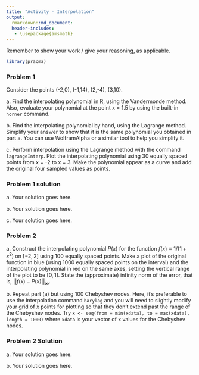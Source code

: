 ```yaml
---
title: "Activity - Interpolation"
output:
  rmarkdown::md_document:
  header-includes:
   - \usepackage{amsmath}
---
```


\renewcommand{\vec}[1]{\mathbf{#1}}
\renewcommand{\mat}[1]{\mathbf{#1}}

Remember to show your work / give your reasoning, as applicable.

```r
library(pracma)
```

### Problem 1

Consider the points (-2,0), (-1,14), (2,-4), (3,10).

a\. Find the interpolating polynomial in R, using the Vandermonde method. Also, evaluate your polynomial at the point x = 1.5 by using the built-in `horner` command.

b\. Find the interpolating polynomial by hand, using the Lagrange method. Simplify your answer to show that it is the same polynomial you obtained in part a. You can use WolframAlpha or a similar tool to help you simplify it.

c\. Perform interpolation using the Lagrange method with the command `lagrangeInterp`. Plot the interpolating polynomial using 30 equally spaced points from x = -2 to x = 3. Make the polynomial appear as a curve and add the original four sampled values as points.

### Problem 1 solution

a\. Your solution goes here.

b\. Your solution goes here.

c\. Your solution goes here.

### Problem 2

a\. Construct the interpolating polynomial $P(x)$ for the function $f(x) \equiv 1/(1+x^2)$ on $[-2,2]$ using 100 equally spaced points. Make a plot of the original function in blue (using 1000 equally spaced points on the interval) and the interpolating polynomial in red on the same axes, setting the vertical range of the plot to be $[0,1]$. State the (approximate) infinity norm of the error, that is, $||f(x)-P(x)||_\infty$.

b\. Repeat part (a) but using 100 Chebyshev nodes. Here, it's preferable to use the interpolation command `barylag` and you will need to slightly modify your grid of $x$ points for plotting so that they don't extend past the range of the Chebyshev nodes. Try `x <- seq(from = min(xdata), to = max(xdata), length = 1000)` where `xdata` is your vector of x values for the Chebyshev nodes.

### Problem 2 Solution

a\. Your solution goes here.

b\. Your solution goes here.